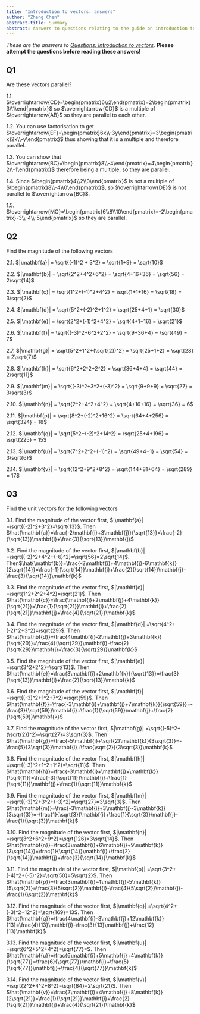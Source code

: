 ```yaml
---
title: "Introduction to vectors: answers"
author: "Zheng Chen"
abstract-title: Summary
abstract: Answers to questions relating to the guide on introduction to vectors
---
```


*These are the answers to [Questions: Introduction to vectors](qs-introductiontovectors.qmd).* **Please attempt the questions before reading these answers!**

## Q1 {.unnumbered}

Are these vectors parallel?

1.1. $\overrightarrow{CD}=\begin{pmatrix}6\\2\end{pmatrix}=2\begin{pmatrix}3\\1\end{pmatrix}$ so $\overrightarrow{CD}$ is a multiple of $\overrightarrow{AB}$ so they are parallel to each other.

1.2. You can use factorisation to get $\overrightarrow{EF}=\begin{pmatrix}6x\\-3y\end{pmatrix}=3\begin{pmatrix}2x\\-y\end{pmatrix}$ thus showing that it is a multiple and therefore parallel.

1.3. You can show that $\overrightarrow{BC}=\begin{pmatrix}8\\-4\end{pmatrix}=4\begin{pmatrix}2\\-1\end{pmatrix}$ therefore being a multiple, so they are parallel.

1.4. Since $\begin{pmatrix}4\\2\\0\end{pmatrix}$ is not a multiple of $\begin{pmatrix}8\\-4\\0\end{pmatrix}$, so $\overrightarrow{DE}$ is not parallel to $\overrightarrow{BC}$.

1.5.  $\overrightarrow{MO}=\begin{pmatrix}6\\8\\10\end{pmatrix}=-2\begin{pmatrix}-3\\-4\\-5\end{pmatrix}$ so they are parallel.


## Q2 {.unnumbered}

Find the magnitude of the following vectors

2.1. $|\mathbf{a}| = \sqrt{(-1)^2 + 3^2} = \sqrt{1+9} = \sqrt{10}$

2.2. $|\mathbf{b}| = \sqrt{2^2+4^2+6^2} = \sqrt{4+16+36} = \sqrt{56} = 2\sqrt{14}$

2.3. $|\mathbf{c}| = \sqrt{1^2+(-1)^2+4^2} = \sqrt{1+1+16} = \sqrt{18} = 3\sqrt{2}$

2.4. $|\mathbf{d}| = \sqrt{5^2+(-2)^2+1^2} = \sqrt{25+4+1} = \sqrt{30}$

2.5. $|\mathbf{e}| = \sqrt{2^2+(-1)^2+4^2} = \sqrt{4+1+16} = \sqrt{21}$

2.6. $|\mathbf{f}| = \sqrt{(-3)^2+6^2+2^2} = \sqrt{9+36+4} = \sqrt{49} = 7$

2.7. $|\mathbf{g}| = \sqrt{5^2+1^2+(\sqrt{2})^2} = \sqrt{25+1+2} = \sqrt{28} = 2\sqrt{7}$

2.8. $|\mathbf{h}| = \sqrt{6^2+2^2+2^2} = \sqrt{36+4+4} = \sqrt{44} = 2\sqrt{11}$

2.9. $|\mathbf{m}| = \sqrt{(-3)^2+3^2+(-3)^2} = \sqrt{9+9+9} = \sqrt{27} = 3\sqrt{3}$

2.10. $|\mathbf{n}| = \sqrt{2^2+4^2+4^2} = \sqrt{4+16+16} = \sqrt{36} = 6$

2.11. $|\mathbf{p}| = \sqrt{8^2+(-2)^2+16^2} = \sqrt{64+4+256} = \sqrt{324} = 18$

2.12. $|\mathbf{q}| = \sqrt{5^2+(-2)^2+14^2} = \sqrt{25+4+196} = \sqrt{225} = 15$

2.13. $|\mathbf{u}| = \sqrt{7^2+2^2+(-1)^2} = \sqrt{49+4+1} = \sqrt{54} = 3\sqrt{6}$

2.14. $|\mathbf{v}| = \sqrt{12^2+9^2+8^2} = \sqrt{144+81+64} = \sqrt{289} = 17$

## Q3 {.unnumbered}

Find the unit vectors for the following vectors

3.1. Find the magnitude of the vector first, $|\mathbf{a}| =\sqrt{(-2)^2+3^2}=\sqrt{13}$. Then $\hat{\mathbf{a}}=\frac{-2\mathbf{i}+3\mathbf{j}}{\sqrt{13}}=\frac{-2}{\sqrt{13}}\mathbf{i}+\frac{3}{\sqrt{13}}\mathbf{j}$

3.2. Find the magnitude of the vector first, $|\mathbf{b}| =\sqrt{(-2)^2+4^2+(-6)^2}=\sqrt{56}=2\sqrt{14}$. Then$\hat{\mathbf{b}}=\frac{-2\mathbf{i}+4\mathbf{j}-6\mathbf{k}}{2\sqrt{14}}=\frac{-1}{\sqrt{14}}\mathbf{i}+\frac{2}{\sqrt{14}}\mathbf{j}-\frac{3}{\sqrt{14}}\mathbf{k}$

3.3. Find the magnitude of the vector first, $|\mathbf{c}| =\sqrt{1^2+2^2+4^2}=\sqrt{21}$. Then $\hat{\mathbf{c}}=\frac{\mathbf{i}+2\mathbf{j}+4\mathbf{k}}{\sqrt{21}}=\frac{1}{\sqrt{21}}\mathbf{i}+\frac{2}{\sqrt{21}}\mathbf{j}+\frac{4}{\sqrt{21}}\mathbf{k}$

3.4. Find the magnitude of the vector first, $|\mathbf{d}| =\sqrt{4^2+(-2)^2+3^2}=\sqrt{29}$. Then $\hat{\mathbf{d}}=\frac{4\mathbf{i}-2\mathbf{j}+3\mathbf{k}}{\sqrt{29}}=\frac{4}{\sqrt{29}}\mathbf{i}-\frac{2}{\sqrt{29}}\mathbf{j}+\frac{3}{\sqrt{29}}\mathbf{k}$

3.5. Find the magnitude of the vector first, $|\mathbf{e}| =\sqrt{3^2+2^2}=\sqrt{13}$. Then $\hat{\mathbf{e}}=\frac{3\mathbf{i}+2\mathbf{k}}{\sqrt{13}}=\frac{3}{\sqrt{13}}\mathbf{i}+\frac{2}{\sqrt{13}}\mathbf{k}$

3.6. Find the magnitude of the vector first, $|\mathbf{f}| =\sqrt{(-3)^2+1^2+7^2}=\sqrt{59}$. Then $\hat{\mathbf{f}}=\frac{-3\mathbf{i}+\mathbf{j}+7\mathbf{k}}{\sqrt{59}}=-\frac{3}{\sqrt{59}}\mathbf{i}+\frac{1}{\sqrt{59}}\mathbf{j}+\frac{7}{\sqrt{59}}\mathbf{k}$

3.7. Find the magnitude of the vector first, $|\mathbf{g}| =\sqrt{(-5)^2+(\sqrt{2})^2}=\sqrt{27}=3\sqrt{3}$. Then $\hat{\mathbf{g}}=\frac{-5\mathbf{i}+\sqrt{2}\mathbf{k}}{3\sqrt{3}}=-\frac{5}{3\sqrt{3}}\mathbf{i}+\frac{\sqrt{2}}{3\sqrt{3}}\mathbf{k}$

3.8. Find the magnitude of the vector first, $|\mathbf{h}| =\sqrt{(-3)^2+1^2+1^2}=\sqrt{11}$. Then $\hat{\mathbf{h}}=\frac{-3\mathbf{i}+\mathbf{j}+\mathbf{k}}{\sqrt{11}}=\frac{-3}{\sqrt{11}}\mathbf{i}+\frac{1}{\sqrt{11}}\mathbf{j}+\frac{1}{\sqrt{11}}\mathbf{k}$

3.9. Find the magnitude of the vector first, $|\mathbf{m}| =\sqrt{(-3)^2+3^2+(-3)^2}=\sqrt{27}=3\sqrt{3}$. Then $\hat{\mathbf{m}}=\frac{-3\mathbf{i}+3\mathbf{j}-3\mathbf{k}}{3\sqrt{3}}=-\frac{1}{\sqrt{3}}\mathbf{i}+\frac{1}{\sqrt{3}}\mathbf{j}-\frac{1}{\sqrt{3}}\mathbf{k}$

3.10. Find the magnitude of the vector first, $|\mathbf{n}| =\sqrt{3^2+6^2+9^2}=\sqrt{126}=3\sqrt{14}$. Then $\hat{\mathbf{n}}=\frac{3\mathbf{i}+6\mathbf{j}+9\mathbf{k}}{3\sqrt{14}}=\frac{1}{\sqrt{14}}\mathbf{i}+\frac{2}{\sqrt{14}}\mathbf{j}+\frac{3}{\sqrt{14}}\mathbf{k}$

3.11. Find the magnitude of the vector first, $|\mathbf{p}| =\sqrt{3^2+(-4)^2+(-5)^2}=\sqrt{50}=5\sqrt{2}$. Then $\hat{\mathbf{p}}=\frac{3\mathbf{i}-4\mathbf{j}-5\mathbf{k}}{5\sqrt{2}}=\frac{3}{5\sqrt{2}}\mathbf{i}-\frac{4}{5\sqrt{2}}\mathbf{j}-\frac{1}{\sqrt{2}}\mathbf{k}$

3.12. Find the magnitude of the vector first, $|\mathbf{q}| =\sqrt{4^2+(-3)^2+12^2}=\sqrt{169}=13$. Then $\hat{\mathbf{q}}=\frac{4\mathbf{i}-3\mathbf{j}+12\mathbf{k}}{13}=\frac{4}{13}\mathbf{i}-\frac{3}{13}\mathbf{j}+\frac{12}{13}\mathbf{k}$

3.13. Find the magnitude of the vector first, $|\mathbf{u}| =\sqrt{6^2+5^2+4^2}=\sqrt{77}=$. Then $\hat{\mathbf{u}}=\frac{6\mathbf{i}+5\mathbf{j}+4\mathbf{k}}{\sqrt{77}}=\frac{6}{\sqrt{77}}\mathbf{i}+\frac{5}{\sqrt{77}}\mathbf{j}+\frac{4}{\sqrt{77}}\mathbf{k}$

3.14. Find the magnitude of the vector first, $|\mathbf{v}| =\sqrt{2^2+4^2+8^2}=\sqrt{84}=2\sqrt{21}$. Then $\hat{\mathbf{v}}=\frac{2\mathbf{i}+4\mathbf{j}+8\mathbf{k}}{2\sqrt{21}}=\frac{1}{\sqrt{21}}\mathbf{i}+\frac{2}{\sqrt{21}}\mathbf{j}+\frac{4}{\sqrt{21}}\mathbf{k}$

